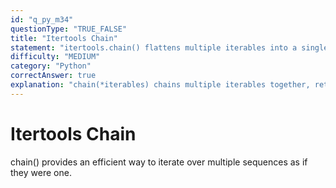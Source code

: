 ```yaml
---
id: "q_py_m34"
questionType: "TRUE_FALSE"
title: "Itertools Chain"
statement: "itertools.chain() flattens multiple iterables into a single iterable."
difficulty: "MEDIUM"
category: "Python"
correctAnswer: true
explanation: "chain(*iterables) chains multiple iterables together, returning elements from the first until exhausted, then the next, etc."
---
```


# Itertools Chain

chain() provides an efficient way to iterate over multiple sequences as if they were one.

